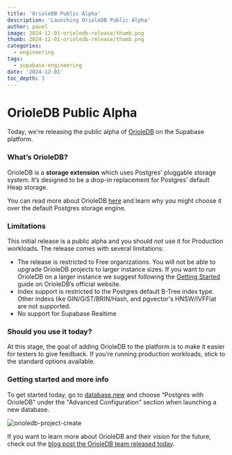 ```yaml
---
title: 'OrioleDB Public Alpha'
description: 'Launching OrioleDB Public Alpha'
author: pavel
image: 2024-12-01-orioledb-release/thumb.png
thumb: 2024-12-01-orioledb-release/thumb.png
categories:
  - engineering
tags:
  - supabase-engineering
date: '2024-12-01'
toc_depth: 3
---
```


# OrioleDB Public Alpha

Today, we're releasing the public alpha of [OrioleDB](https://www.orioledb.com/) on the Supabase platform.

### What’s OrioleDB?

OrioleDB is a **storage extension** which uses Postgres' pluggable storage system. It’s designed to be a drop-in replacement for Postgres’ default Heap storage.

You can read more about OrioleDB [here](https://www.orioledb.com/blog/orioledb-beta7-benchmarks) and learn why you might choose it over the default Postgres storage engine.

### Limitations

This initial release is a public alpha and you should _not_ use it for Production workloads. The release comes with several limitations:

- The release is restricted to Free organizations. You will not be able to upgrade OrioleDB projects to larger instance sizes. If you want to run OrioleDB on a larger instance we suggest following the [Getting Started](https://www.orioledb.com/docs/usage/getting-started) guide on OrioleDB’s official website.
- Index support is restricted to the Postgres default B-Tree index type. Other indexs like GIN/GiST/BRIN/Hash, and pgvector's HNSW/IVFFlat are not supported.
- No support for Supabase Realtime

### Should you use it today?

At this stage, the goal of adding OrioleDB to the platform is to make it easier for testers to give feedback. If you’re running production workloads, stick to the standard options available.

### Getting started and more info

To get started today, go to [database.new](http://database.new) and choose “Postgres with OrioleDB” under the "Advanced Configuration" section when launching a new database.

<Img
  alt="orioledb-project-create"
  src="/images/blog/2024-12-01-orioledb-release/orioledb-project-create.png"
  captionAlign="left"
  zoomable={false}
/>

If you want to learn more about OrioleDB and their vision for the future, check out the [blog post the OrioleDB team released today](https://www.orioledb.com/blog/orioledb-beta7-benchmarks).
